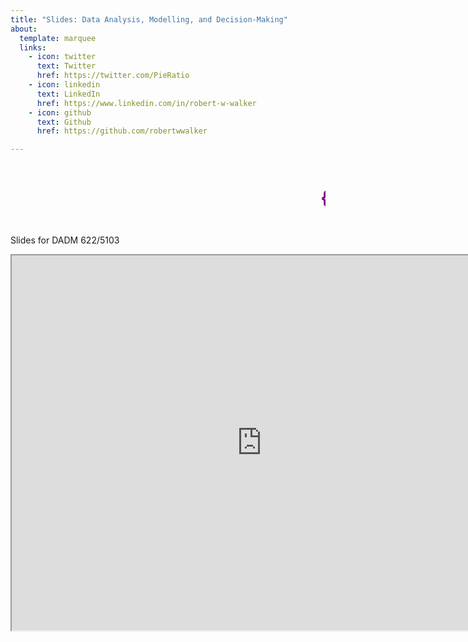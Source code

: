 ```yaml
---
title: "Slides: Data Analysis, Modelling, and Decision-Making"
about:
  template: marquee
  links:
    - icon: twitter
      text: Twitter
      href: https://twitter.com/PieRatio
    - icon: linkedin
      text: LinkedIn
      href: https://www.linkedin.com/in/robert-w-walker
    - icon: github
      text: Github
      href: https://github.com/robertwwalker

---
```


<marquee scrollamount="10"><h1><p style="color:purple;">{{< fa brands r-project >}}obertwwalker.github.io <br></p></h1></marquee>


Slides for DADM 622/5103

<iframe src="https://robertwwalker.github.io/dadm-slides/" title="Slides for DADM" width="800" height="600"></iframe>